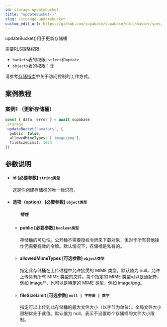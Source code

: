 ```yaml
---
id: storage-updatebucket
title: "updateBucket()"
slug: /storage-updatebucket
custom_edit_url: https://github.com/supabase/supabase/edit/master/spec/supabase_js_v2.yml
---
```


updateBucket()用于更新存储桶

需要RLS策略权限:
  - `buckets`表的权限: `select`和`update`
  - `objects`表的权限：无

请参考[存储指南](/docs/guides/storage#access-control)中关于访问控制的工作方式。



## 案例教程

### 案例1 （更新存储桶）

<Tabs scrollable size="small" type="underlined" defaultActiveId="demo2">

<TabPanel id="demo2" label="使用方法">

  ```ts
const { data, error } = await supabase                                      
  .storage
  .updateBucket('avatars', {
    public: false,
    allowedMimeTypes: ['image/png'],
    fileSizeLimit: 1024
  })
  ```

</TabPanel>
</Tabs>





## 参数说明

<ul className="method-list-group">
  
<li className="method-list-item">
  <h4 className="method-list-item-label">
    <span className="method-list-item-label-name">
      id
    </span>
    <span className="method-list-item-label-badge required">
      [必要参数]
    </span>
    <span className="method-list-item-validation">
      <code>string类型</code>
    </span>
  </h4>
  <div class="method-list-item-description">

这是你创建存储桶的唯一标识符。

  </div>
  
</li>


<li className="method-list-item">
  <h4 className="method-list-item-label">
    <span className="method-list-item-label-name">
      选项（option）
    </span>
    <span className="method-list-item-label-badge required">
      [必要参数]
    </span>
    <span className="method-list-item-validation">
      <code>object类型</code>
    </span>
  </h4>
  
<ul className="method-list-group">
  <h5 class="method-list-title method-list-title-isChild expanded">特性</h5>

<li className="method-list-item">
  <h4 className="method-list-item-label">
    <span className="method-list-item-label-name">
      public
    </span>
    <span className="method-list-item-label-badge required">
      [必要参数]
    </span>
    <span className="method-list-item-validation">
      <code>boolean类型</code>
    </span>
  </h4>
  <div class="method-list-item-description">

存储桶的可见性。公开桶不需要授权令牌来下载对象，但对于所有其他操作仍需要有效的令牌。默认情况下，存储桶是私有的。

  </div>
  
</li>


<li className="method-list-item">
  <h4 className="method-list-item-label">
    <span className="method-list-item-label-name">
      allowedMimeTypes
    </span>
    <span className="method-list-item-label-badge required">
      [可选参数]
    </span>
    <span className="method-list-item-validation">
      <code>object类型</code>
    </span>
  </h4>
  <div class="method-list-item-description">

指定此存储桶在上传过程中允许接受的 MIME 类型。默认值为 null，允许上传具有所有 MIME 类型的文件。每个指定的 MIME 类型可以是通配符，例如 image/*，也可以是特定的 MIME 类型，例如 image/png。

  </div>
  
</li>


<li className="method-list-item">
  <h4 className="method-list-item-label">
    <span className="method-list-item-label-name">
      fileSizeLimit
    </span>
    <span className="method-list-item-label-badge required">
      [可选参数]
    </span>
    <span className="method-list-item-validation">
      <code>null | 字符串 | 数字</code>
    </span>
  </h4>
  <div class="method-list-item-description">

指定可以上传到此存储桶的最大文件大小（以字节为单位）。全局文件大小限制优先于此值。默认值为 null，表示不设置每个存储桶的文件大小限制。

  </div>
  
</li>



</ul>

</li>

</ul>